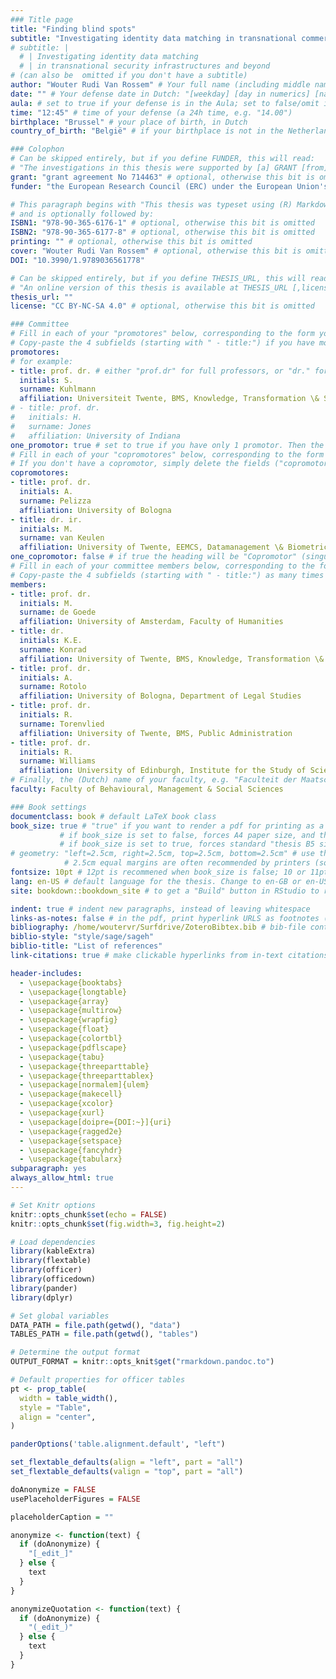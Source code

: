 ```yaml
--- 
### Title page
title: "Finding blind spots"
subtitle: "Investigating identity data matching in transnational commercialized security infrastructures and beyond" # The main title of your thesis (not including possible subtitles)
# subtitle: |
  # | Investigating identity data matching  
  # | in transnational security infrastructures and beyond
# (can also be  omitted if you don't have a subtitle)
author: "Wouter Rudi Van Rossem" # Your full name (including middle names if applicable)
date: "" # Your defense date in Dutch: "[weekday] [day in numerics] [name of month] [year]"
aula: # set to true if your defense is in the Aula; set to false/omit if it is in the Agnietenkapel
time: "12:45" # time of your defense (a 24h time, e.g. "14.00")
birthplace: "Brussel" # your place of birth, in Dutch
country_of_birth: "België" # if your birthplace is not in the Netherlands, fill in the country as well (in Dutch). Omit otherwise!

### Colophon 
# Can be skipped entirely, but if you define FUNDER, this will read: 
# "The investigations in this thesis were supported by [a] GRANT [from] FUNDER"
grant: "grant agreement No 714463" # optional, otherwise this bit is omitted
funder: "the European Research Council (ERC) under the European Union's Horizon 2020 research and innovation program"

# This paragraph begins with "This thesis was typeset using (R) Markdown, \LaTeX\ and the \verb+bookdown+ R-package"
# and is optionally followed by:
ISBN1: "978-90-365-6176-1" # optional, otherwise this bit is omitted
ISBN2: "978-90-365-6177-8" # optional, otherwise this bit is omitted
printing: "" # optional, otherwise this bit is omitted
cover: "Wouter Rudi Van Rossem" # optional, otherwise this bit is omitted
DOI: "10.3990/1.9789036561778"

# Can be skipped entirely, but if you define THESIS_URL, this will read: 
# "An online version of this thesis is available at THESIS_URL [,licensed under a LICENSE.]
thesis_url: ""
license: "CC BY-NC-SA 4.0" # optional, otherwise this bit is omitted

### Committee
# Fill in each of your "promotores" below, corresponding to the form you submitted to the graduate school.
# Copy-paste the 4 subfields (starting with " - title:") if you have more than two, or delete one entry if you have only one promotor.
promotores: 
# for example:
- title: prof. dr. # either "prof.dr" for full professors, or "dr." for others
  initials: S.
  surname: Kuhlmann
  affiliation: Universiteit Twente, BMS, Knowledge, Transformation \& Society
# - title: prof. dr.
#   initials: H.
#   surname: Jones
#   affiliation: University of Indiana
one_promotor: true # set to true if you have only 1 promotor. Then the heading will be "Promotor" (singular), instead of "Promotores".
# Fill in each of your "copromotores" below, corresponding to the form you submitted to the graduate school.
# If you don't have a copromotor, simply delete the fields ("copromotores" and its 4 subfields)
copromotores:
- title: prof. dr. 
  initials: A.
  surname: Pelizza
  affiliation: University of Bologna 
- title: dr. ir.
  initials: M.
  surname: van Keulen
  affiliation: University of Twente, EEMCS, Datamanagement \& Biometrics
one_copromotor: false # if true the heading will be "Copromotor" (singular), instead of "Copromotores" (assuming there is a copromotor)
# Fill in each of your committee members below, corresponding to the form you submitted to the graduate school.
# Copy-paste the 4 subfields (starting with " - title:") as many times as you have committee members.
members:
- title: prof. dr.
  initials: M.
  surname: de Goede
  affiliation: University of Amsterdam, Faculty of Humanities
- title: dr.
  initials: K.E.
  surname: Konrad
  affiliation: University of Twente, BMS, Knowledge, Transformation \& Society
- title: prof. dr.
  initials: A.
  surname: Rotolo
  affiliation: University of Bologna, Department of Legal Studies
- title: prof. dr.
  initials: R.
  surname: Torenvlied
  affiliation: University of Twente, BMS, Public Administration
- title: prof. dr.
  initials: R.
  surname: Williams
  affiliation: University of Edinburgh, Institute for the Study of Science, Technology and Innovation (ISSTI)
# Finally, the (Dutch) name of your faculty, e.g. "Faculteit der Maatschappij- en Gedragswetenschappen"
faculty: Faculty of Behavioural, Management & Social Sciences

### Book settings
documentclass: book # default LaTeX book class
book_size: true # "true" if you want to render a pdf for printing as a book; "false" if you want to print loose pages
           # if book_size is set to false, forces A4 paper size, and the "oneside" classoption
           # if book_size is set to true, forces standard "thesis B5 size" (170mm wide by 240mm high), and the "twoside" classoption
# geometry: "left=2.5cm, right=2.5cm, top=2.5cm, bottom=2.5cm" # use this if you want to change the margins
            # 2.5cm equal margins are often recommended by printers (so when book_size: true)
fontsize: 10pt # 12pt is recommened when book_size is false; 10 or 11pt is recommended when book_size is true
lang: en-US # default language for the thesis. Change to en-GB or en-US if you want a specific flavor of English (or to nl for Dutch)
site: bookdown::bookdown_site # to get a "Build" button in RStudio to render the book

indent: true # indent new paragraphs, instead of leaving whitespace
links-as-notes: false # in the pdf, print hyperlink URLS as footnotes (as they can't be clicked on)
bibliography: /home/woutervr/Surfdrive/ZoteroBibtex.bib # bib-file containing bibliographic information on all works you want to cite
biblio-style: "style/sage/sageh"
biblio-title: "List of references"
link-citations: true # make clickable hyperlinks from in-text citations to bibliography at the end

header-includes:
  - \usepackage{booktabs}
  - \usepackage{longtable}
  - \usepackage{array}
  - \usepackage{multirow}
  - \usepackage{wrapfig}
  - \usepackage{float}
  - \usepackage{colortbl}
  - \usepackage{pdflscape}
  - \usepackage{tabu}
  - \usepackage{threeparttable}
  - \usepackage{threeparttablex}
  - \usepackage[normalem]{ulem}
  - \usepackage{makecell}
  - \usepackage{xcolor}
  - \usepackage{xurl}
  - \usepackage[doipre={DOI:~}]{uri}
  - \usepackage{ragged2e}
  - \usepackage{setspace}
  - \usepackage{fancyhdr}
  - \usepackage{tabularx}
subparagraph: yes
always_allow_html: true
---
```


```r
# Set Knitr options
knitr::opts_chunk$set(echo = FALSE)
knitr::opts_chunk$set(fig.width=3, fig.height=2) 

# Load dependencies
library(kableExtra)
library(flextable)
library(officer)
library(officedown)
library(pander)
library(dplyr)

# Set global variables
DATA_PATH = file.path(getwd(), "data")
TABLES_PATH = file.path(getwd(), "tables")

# Determine the output format
OUTPUT_FORMAT = knitr::opts_knit$get("rmarkdown.pandoc.to")

# Default properties for officer tables
pt <- prop_table(
  width = table_width(),
  style = "Table",
  align = "center", 
)

panderOptions('table.alignment.default', "left")

set_flextable_defaults(align = "left", part = "all")
set_flextable_defaults(valign = "top", part = "all")

doAnonymize = FALSE
usePlaceholderFigures = FALSE

placeholderCaption = ""

anonymize <- function(text) {
  if (doAnonymize) {
    "[_edit_]"
  } else {
    text
  }
}

anonymizeQuotation <- function(text) {
  if (doAnonymize) {
    "(_edit_)"
  } else {
    text
  }
}
```
